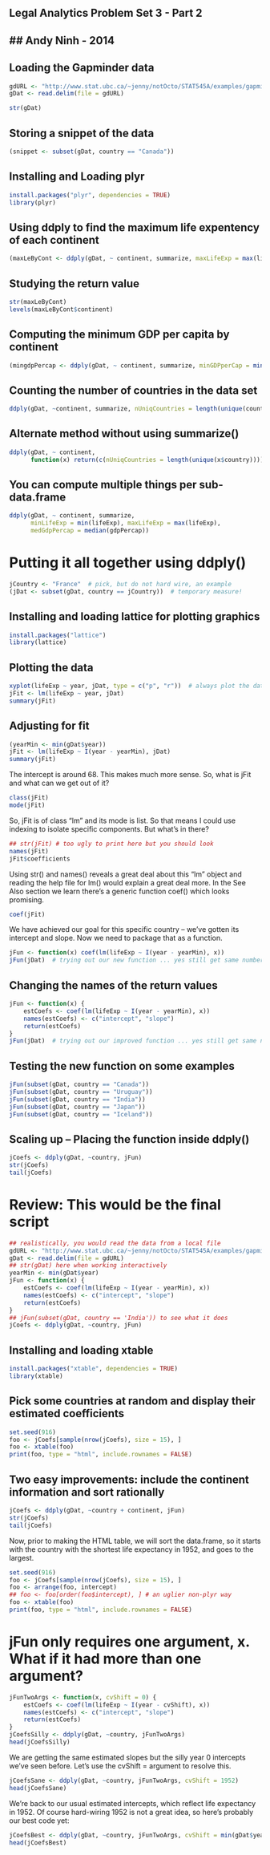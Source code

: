 Legal Analytics Problem Set 3 - Part 2
-----------------------------------------------------------------------------
## Andy Ninh - 2014
-----------------------------------------------------------------------------

## Loading the Gapminder data
```r
gdURL <- "http://www.stat.ubc.ca/~jenny/notOcto/STAT545A/examples/gapminder/data/gapminderDataFiveYear.txt"
gDat <- read.delim(file = gdURL)
```

```r
str(gDat)
```

## Storing a snippet of the data
```r
(snippet <- subset(gDat, country == "Canada"))
```

## Installing and Loading plyr
```r
install.packages("plyr", dependencies = TRUE)
library(plyr)
```

## Using ddply to find the maximum life expentency of each continent
```r
(maxLeByCont <- ddply(gDat, ~ continent, summarize, maxLifeExp = max(lifeExp)))
```

## Studying the return value
```r
str(maxLeByCont)
levels(maxLeByCont$continent)
```

## Computing the minimum GDP per capita by continent
```r
(mingdpPercap <- ddply(gDat, ~ continent, summarize, minGDPperCap = min(gdpPercap)))
```

## Counting the number of countries in the data set
```r
ddply(gDat, ~continent, summarize, nUniqCountries = length(unique(country)))
```

## Alternate method without using summarize()
```r
ddply(gDat, ~ continent,
      function(x) return(c(nUniqCountries = length(unique(x$country)))))
```

## You can compute multiple things per sub-data.frame
```r
ddply(gDat, ~ continent, summarize,
      minLifeExp = min(lifeExp), maxLifeExp = max(lifeExp),
      medGdpPercap = median(gdpPercap))
```

# Putting it all together using ddply()
```r
jCountry <- "France"  # pick, but do not hard wire, an example
(jDat <- subset(gDat, country == jCountry))  # temporary measure!
```

## Installing and loading lattice for plotting graphics
```r
install.packages("lattice")
library(lattice)
```

## Plotting the data 
```r
xyplot(lifeExp ~ year, jDat, type = c("p", "r"))  # always plot the data
jFit <- lm(lifeExp ~ year, jDat)
summary(jFit)
```

## Adjusting for fit

```r
(yearMin <- min(gDat$year))
jFit <- lm(lifeExp ~ I(year - yearMin), jDat)
summary(jFit)
```
The intercept is around 68. This makes much more sense. So, what is jFit and what can we get out of it?
```r
class(jFit)
mode(jFit)
```
So, jFit is of class "lm" and its mode is list. So that means I could use indexing to isolate specific components. But what's in there?

```r
## str(jFit) # too ugly to print here but you should look
names(jFit)
jFit$coefficients
```
Using str() and names() reveals a great deal about this "lm" object and reading the help file for lm() would explain a great deal more. In the See Also section we learn there's a generic function coef() which looks promising.
```r
coef(jFit)
```
We have achieved our goal for this specific country -- we've gotten its intercept and slope. Now we need to package that as a function.
```r
jFun <- function(x) coef(lm(lifeExp ~ I(year - yearMin), x))
jFun(jDat)  # trying out our new function ... yes still get same numbers
```

## Changing the names of the return values
```r
jFun <- function(x) {
    estCoefs <- coef(lm(lifeExp ~ I(year - yearMin), x))
    names(estCoefs) <- c("intercept", "slope")
    return(estCoefs)
}
jFun(jDat)  # trying out our improved function ... yes still get same numbers
```

## Testing the new function on some examples
```r
jFun(subset(gDat, country == "Canada"))
jFun(subset(gDat, country == "Uruguay"))
jFun(subset(gDat, country == "India"))
jFun(subset(gDat, country == "Japan"))
jFun(subset(gDat, country == "Iceland"))
```

## Scaling up -- Placing the function inside ddply()
```r
jCoefs <- ddply(gDat, ~country, jFun)
str(jCoefs)
tail(jCoefs)
```

# Review: This would be the final script
```r
## realistically, you would read the data from a local file
gdURL <- "http://www.stat.ubc.ca/~jenny/notOcto/STAT545A/examples/gapminder/data/gapminderDataFiveYear.txt"
gDat <- read.delim(file = gdURL)
## str(gDat) here when working interactively
yearMin <- min(gDat$year)
jFun <- function(x) {
    estCoefs <- coef(lm(lifeExp ~ I(year - yearMin), x))
    names(estCoefs) <- c("intercept", "slope")
    return(estCoefs)
}
## jFun(subset(gDat, country == 'India')) to see what it does
jCoefs <- ddply(gDat, ~country, jFun)
```
## Installing and loading xtable 
```r
install.packages("xtable", dependencies = TRUE)
library(xtable)
```

## Pick some countries at random and display their estimated coefficients
```r
set.seed(916)
foo <- jCoefs[sample(nrow(jCoefs), size = 15), ]
foo <- xtable(foo)
print(foo, type = "html", include.rownames = FALSE)
```
## Two easy improvements: include the continent information and sort rationally
```r
jCoefs <- ddply(gDat, ~country + continent, jFun)
str(jCoefs)
tail(jCoefs)
```
Now, prior to making the HTML table, we will sort the data.frame, so it starts with the country with the shortest life expectancy in 1952, and goes to the largest.
```r
set.seed(916)
foo <- jCoefs[sample(nrow(jCoefs), size = 15), ]
foo <- arrange(foo, intercept)
## foo <- foo[order(foo$intercept), ] # an uglier non-plyr way
foo <- xtable(foo)
print(foo, type = "html", include.rownames = FALSE)
```

# jFun only requires one argument, x. What if it had more than one argument?
```r
jFunTwoArgs <- function(x, cvShift = 0) {
    estCoefs <- coef(lm(lifeExp ~ I(year - cvShift), x))
    names(estCoefs) <- c("intercept", "slope")
    return(estCoefs)
}
jCoefsSilly <- ddply(gDat, ~country, jFunTwoArgs)
head(jCoefsSilly)
```
We are getting the same estimated slopes but the silly year 0 intercepts we've seen before. Let's use the cvShift = argument to resolve this.
```r
jCoefsSane <- ddply(gDat, ~country, jFunTwoArgs, cvShift = 1952)
head(jCoefsSane)
```
We're back to our usual estimated intercepts, which reflect life expectancy in 1952. Of course hard-wiring 1952 is not a great idea, so here's probably our best code yet:
```r
jCoefsBest <- ddply(gDat, ~country, jFunTwoArgs, cvShift = min(gDat$year))
head(jCoefsBest)
```
